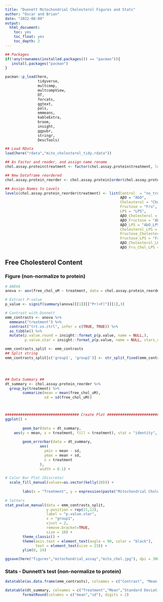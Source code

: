 ```yaml
---
title: "Dunnett Mitochondrial Cholesterol Figures and Stats"
author: "Oscar and Brian"
date: "2022-08-09"
output:
  html_document:
    toc: yes
    toc_float: yes
    toc_depth: 2
---
```


<style type="text/css">
.main-container {
  max-width: 2000px;
  margin-left: auto;
  margin-right: auto;
}
</style>

```r
## Packages
if(!any(rownames(installed.packages()) == "pacman")){
   install.packages("pacman")
}

pacman::p_load(here,
               tidyverse,
               multcomp,
               multcompView,
               DT,
               forcats,
               ggtext,
               pals,
               emmeans,
               kableExtra,
               broom,
               insight,
               ggpubr,
               stringr,
               DescTools)

## Load RData
load(here("rdata","mito_cholesterol_tidy.rdata"))


```


```r
## As Factor and reoder, and assign name rename
chol.assay.protein$treatment <- factor(chol.assay.protein$treatment, levels = c("no_treat", "AbO", "Chol", "Fru","LPS", "AbO_Chol","AbO_Fru", "AbO_LPS", "Chol_LPS", "Fru_Chol","Fru_LPS", "AbO_Chol_LPS","Ab_F_C_LPS"))

## New Dataframe reordered
chol.assay.protein_reorder <- chol.assay.protein[order(chol.assay.protein$treatment), ]

## Assign Names to Levels
levels(chol.assay.protein_reorder$treatment) <- list(Control  = "no_treat", 
                                                     AβO = "AbO",
                                                     Cholesterol = "Chol",
                                                     Fructose = "Fru",
                                                     LPS = "LPS",
                                                     AβO_Cholesterol = "AbO_Chol",
                                                     AβO_Fructose = "AbO_Fru",
                                                     AβO_LPS = "AbO_LPS",
                                                     Cholesterol_LPS = "Chol_LPS",
                                                     Fructose_Cholesterol = "Fru_Chol",
                                                     Fructose_LPS = "Fru_LPS",
                                                     AβO_Cholesterol_LPS = "AbO_Chol_LPS",
                                                     AβO_Fru_Chol_LPS = "Ab_F_C_LPS")

```

## Free Cholesterol Content {.tabset .tabset-fade .tabset-pills}

### Figure (non-normalize to protein)

```r
# ANOVA
anova <- aov(free_chol_uM ~ treatment, data = chol.assay.protein_reorder)

# Extract P-value
p_value <- signif(summary(anova)[[1]][["Pr(>F)"]][1],3)

# Contrast with Dunnett
emm_contrasts <- anova %>%
  emmeans("treatment") %>%
  contrast("trt.vs.ctrl", infer = c(TRUE, TRUE)) %>%
  as_tibble() %>%
  mutate(p.value.round = insight::format_p(p.value, name = NULL,),
         p.value.star = insight::format_p(p.value, name = NULL, stars_only = TRUE)) 

emm_contrasts_split <- emm_contrasts
## Split string
emm_contrasts_split[c('group1', 'group2')] <- str_split_fixed(emm_contrasts_split$contrast, ' - ', 2) 




## Data Summary ##
dt_summary <- chol.assay.protein_reorder %>%
  group_by(treatment) %>%
        summarize(mean = mean(free_chol_uM),
                  sd = sd(free_chol_uM))



################################## Create Plot ##################################
ggplot() + 
        
        geom_bar(data = dt_summary,
    aes(y = mean, x = treatment, fill = treatment), stat = "identity", show.legend = FALSE) +
        
        geom_errorbar(data = dt_summary,
                aes(
                  ymin = mean - sd,
                  ymax = mean + sd,
                  x = treatment
                ),
                width = 0.1) +
        
# Color Bar Plot (Discrete)
  scale_fill_manual(values=as.vector(kelly(20))) + 
        
        labs(x = "Treatment", y = expression(paste("Mitochondrial Cholesterol Content, ",mu,"M")), subtitle = paste("ANOVA:", " P"," = ", paste0(p_value, collapse = NULL))) +
        
# letters
stat_pvalue_manual(data = emm_contrasts_split,
                   y.position = rep(21,12),
                   label = "p.value.star",
                   x = "group1",
                   vjust = 2,
                   remove.bracket=TRUE,
                   size = 10) +
        theme_classic() +
        theme(axis.text = element_text(angle = 90, color = "black"),
              text = element_text(size = 23)) +
        ylim(0, 24)
```

```r
ggsave(here("figures","mitochondrial_assay","mito_chol.jpg"), dpi = 300, width = 10, height = 9)
```



### Stats - Dunnett's test (non-normalize to protein)

```r
datatable(as.data.frame(emm_contrasts), colnames = c("Contrast", "Mean Diff", "SE", "DF"," Lower CI 95%", "Upper CI 95%","T.ratio","P.adjusted","P.rounded","Sig Level"))

datatable(dt_summary, colnames = c("Treatment","Mean","Standard Deviation (SD)")) %>%
        formatRound(columns = c("mean","sd"), digits = 2)

```
